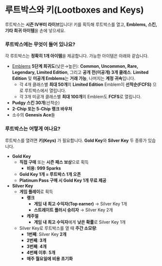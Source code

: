  # 루트박스와 키(Lootboxes and Keys)

루트박스는 **시즌 IV부터 라이브**입니다! 키를 획득해 루트박스를 열고, **Emblems, 스킨, 기타 희귀 아이템**을 손에 넣으세요.

### 루트박스에는 무엇이 들어 있나요?

각 루트박스는 **정확히 1개 아이템**을 제공합니다. 가능한 아이템은 아래와 같습니다.

- [Emblems](emblems) **5단계 희귀도**(낮은→높은): **Common, Uncommon, Rare, Legendary, Limited Edition**, 그리고 **공개 전(미공개) 3개 클래스**. **Limited Edition** 및 **미공개 Emblems**는 **거래 가능**, 나머지는 **계정 귀속**입니다.
  - 각 4개 클래스별 **최대 50개**의 **Limited Edition** Emblem이 **선착순(FCFS)** 으로 루트박스에서 열립니다.
  - 각 3개 미공개 클래스별 **최대 100개**의 Emblem도 **FCFS**로 열립니다.
- **Pudgy 스킨 30개**(선착순)
- **2-Chip 또는 5-Chip 랭크 바우처**
- 소수의 **Genesis Ace**들

### 루트박스는 어떻게 여나요?

루트박스를 열려면 **키(Keys)** 가 필요합니다. **Gold Key**와 **Silver Key** 두 종류가 있습니다.

- **Gold Key**
  - **직접 구매** 또는 **시즌 패스 보상**으로 획득
    - **비용: 999 Sparks**
  - **Gold Key 1개 = 루트박스 1개 오픈**
  - **Platinum Pass 구매 시 Gold Key 1개 무료 제공**
- **Silver Key**
  - **게임 플레이**로 획득
    - **랭크**
      - **게임 내 최고 수익자(Top earner)** → Silver Key 1개
      - **스트레이트 플러시 승리자** → Silver Key 2개
    - **캐주얼**
      - **게임 내 최고 수익자**에게 **낮은 확률**로 Silver Key 1개
  - Silver Key로 루트박스를 열 때 **주간 소모량**:
    - **1번째**: Silver Key **2개**
    - **2번째**: **3개**
    - **3번째**: **4개**
    - **4번째 이후**: **5개**
    - **매주 월요일에 비용 초기화**
